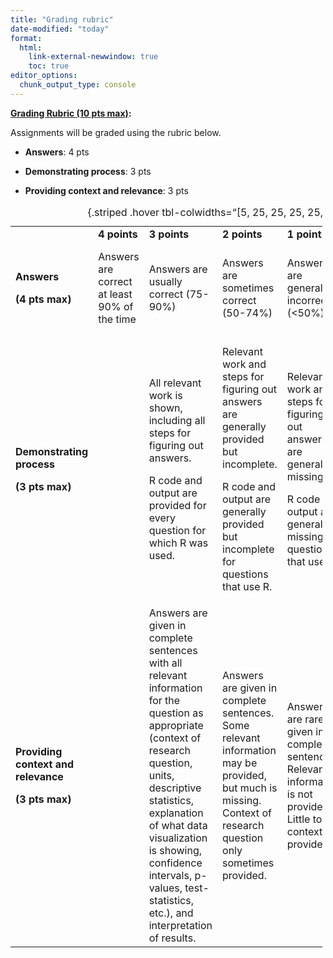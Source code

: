 ```yaml
---
title: "Grading rubric"
date-modified: "today"
format: 
  html:
    link-external-newwindow: true
    toc: true
editor_options: 
  chunk_output_type: console
---
```


[**Grading Rubric (10 pts max)**]{.underline}**:**

Assignments will be graded using the rubric below.

-   **Answers**: 4 pts 

-   **Demonstrating process**: 3 pts

-   **Providing context and relevance**: 3 pts

+-------------------------------------+----------------------------------------------+----------------------------------------------------------------------------------------------------------------------------------------------------------------------------------------------------------------------------------------------------------------------------------------------------------------+----------------------------------------------------------------------------------------------------------------------------------------------------------------+-------------------------------------------------------------------------------------------------------------------------+-------------------------------------------------------------------------------------------+
|                                     | **4 points**                                 | **3 points**                                                                                                                                                                                                                                                                                                   | **2 points**                                                                                                                                                   | **1 point**                                                                                                             | **0 points**                                                                              |
+-------------------------------------+----------------------------------------------+----------------------------------------------------------------------------------------------------------------------------------------------------------------------------------------------------------------------------------------------------------------------------------------------------------------+----------------------------------------------------------------------------------------------------------------------------------------------------------------+-------------------------------------------------------------------------------------------------------------------------+-------------------------------------------------------------------------------------------+
| **Answers**                         | Answers are correct at least 90% of the time | Answers are usually correct (75-90%)                                                                                                                                                                                                                                                                           | Answers are sometimes correct (50-74%)                                                                                                                         | Answers are generally incorrect (\<50%)                                                                                 | Answers are incorrect and no work was shown (demonstrating process has 0 pts)             |
|                                     |                                              |                                                                                                                                                                                                                                                                                                                |                                                                                                                                                                |                                                                                                                         |                                                                                           |
| **(4 pts max)**                     |                                              |                                                                                                                                                                                                                                                                                                                |                                                                                                                                                                |                                                                                                                         |                                                                                           |
+-------------------------------------+----------------------------------------------+----------------------------------------------------------------------------------------------------------------------------------------------------------------------------------------------------------------------------------------------------------------------------------------------------------------+----------------------------------------------------------------------------------------------------------------------------------------------------------------+-------------------------------------------------------------------------------------------------------------------------+-------------------------------------------------------------------------------------------+
| **Demonstrating process**           |                                              | All relevant work is shown, including all steps for figuring out answers.                                                                                                                                                                                                                                      | Relevant work and steps for figuring out answers are generally provided but incomplete.                                                                        | Relevant work and steps for figuring out answers are generally missing.                                                 | No relevant work is shown, including steps for figuring out answers.                      |
|                                     |                                              |                                                                                                                                                                                                                                                                                                                |                                                                                                                                                                |                                                                                                                         |                                                                                           |
| **(3 pts max)**                     |                                              | R code and output are provided for every question for which R was used.                                                                                                                                                                                                                                        | R code and output are generally provided but incomplete for questions that use R.                                                                              | R code and output are generally missing for questions that use R.                                                       | R code and output are not provided for questions for which R was used.                    |
+-------------------------------------+----------------------------------------------+----------------------------------------------------------------------------------------------------------------------------------------------------------------------------------------------------------------------------------------------------------------------------------------------------------------+----------------------------------------------------------------------------------------------------------------------------------------------------------------+-------------------------------------------------------------------------------------------------------------------------+-------------------------------------------------------------------------------------------+
| **Providing context and relevance** |                                              | Answers are given in complete sentences with all relevant information for the question as appropriate (context of research question, units, descriptive statistics, explanation of what data visualization is showing, confidence intervals, p-values, test- statistics, etc.), and interpretation of results. | Answers are given in complete sentences. Some relevant information may be provided, but much is missing. Context of research question only sometimes provided. | Answers are rarely given in complete sentences. Relevant information is not provided. Little to no context is provided. | Answers are not in complete sentences. Relevant information and context are not provided. |
|                                     |                                              |                                                                                                                                                                                                                                                                                                                |                                                                                                                                                                |                                                                                                                         |                                                                                           |
| **(3 pts max)**                     |                                              |                                                                                                                                                                                                                                                                                                                |                                                                                                                                                                |                                                                                                                         |                                                                                           |
+-------------------------------------+----------------------------------------------+----------------------------------------------------------------------------------------------------------------------------------------------------------------------------------------------------------------------------------------------------------------------------------------------------------------+----------------------------------------------------------------------------------------------------------------------------------------------------------------+-------------------------------------------------------------------------------------------------------------------------+-------------------------------------------------------------------------------------------+

: {.striped .hover tbl-colwidths="\[5, 25, 25, 25, 25, 25\]"}
